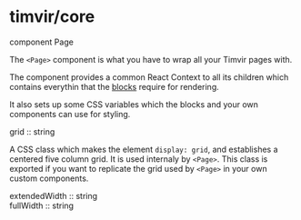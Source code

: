 
# timvir/core

<div
  style={{
    fontSize: "1.1em",
    margin: "24px -16px .5em",
    padding: "6px 16px 3px",
    background: "var(--c-p-0)",
    borderBottom: "2px solid var(--c-p-2)",
  }}
>
  <span style={{ color: "var(--timvir-secondary-text-color)" }}>component</span> <span style={{ fontWeight: 500 }}>Page</span>
</div>

The `<Page>` component is what you have to wrap all your Timvir pages with.

The component provides a common React Context to all its children which contains everythin that the
[blocks](/modules/blocks) require for rendering.

It also sets up some CSS variables which the blocks and your own components can use for styling.

<div
  style={{
    fontSize: "1.1em",
    margin: "24px -16px .5em",
    padding: "6px 16px 3px",
    background: "var(--c-p-0)",
    borderBottom: "2px solid var(--c-p-2)",
  }}
>
  <span style={{ fontWeight: 500 }}>grid</span> <span style={{ color: "var(--timvir-secondary-text-color)" }}>:: string</span>
</div>

A CSS class which makes the element `display: grid`, and establishes a centered five column grid. It is used
internaly by `<Page>`. This class is exported if you want to replicate the grid used by `<Page>` in your own
custom components.

<div
  style={{
    fontSize: "1.1em",
    margin: "24px -16px .5em",
    padding: "6px 16px 3px",
    background: "var(--c-p-0)",
    borderBottom: "2px solid var(--c-p-2)",
  }}
>
  <span style={{ fontWeight: 500 }}>extendedWidth</span> <span style={{ color: "var(--timvir-secondary-text-color)" }}>:: string</span>
</div>

<div
  style={{
    fontSize: "1.1em",
    margin: "24px -16px .5em",
    padding: "6px 16px 3px",
    background: "var(--c-p-0)",
    borderBottom: "2px solid var(--c-p-2)",
  }}
>
  <span style={{ fontWeight: 500 }}>fullWidth</span> <span style={{ color: "var(--timvir-secondary-text-color)" }}>:: string</span>
</div>
